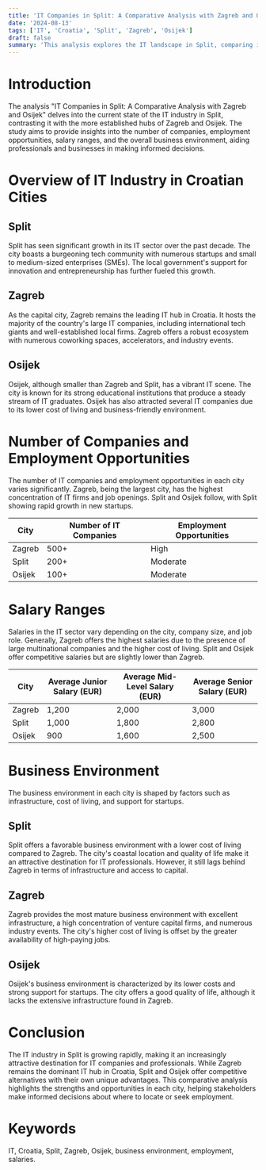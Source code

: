 ```yaml
---
title: 'IT Companies in Split: A Comparative Analysis with Zagreb and Osijek'
date: '2024-08-13'
tags: ['IT', 'Croatia', 'Split', 'Zagreb', 'Osijek']
draft: false
summary: 'This analysis explores the IT landscape in Split, comparing it with Zagreb and Osijek. It covers aspects such as the number of companies, employment opportunities, salary ranges, and the overall business environment in these Croatian cities.'
---
```


# Introduction

The analysis "IT Companies in Split: A Comparative Analysis with Zagreb and Osijek" delves into the current state of the IT industry in Split, contrasting it with the more established hubs of Zagreb and Osijek. The study aims to provide insights into the number of companies, employment opportunities, salary ranges, and the overall business environment, aiding professionals and businesses in making informed decisions.

# Overview of IT Industry in Croatian Cities

## Split

Split has seen significant growth in its IT sector over the past decade. The city boasts a burgeoning tech community with numerous startups and small to medium-sized enterprises (SMEs). The local government's support for innovation and entrepreneurship has further fueled this growth.

## Zagreb

As the capital city, Zagreb remains the leading IT hub in Croatia. It hosts the majority of the country's large IT companies, including international tech giants and well-established local firms. Zagreb offers a robust ecosystem with numerous coworking spaces, accelerators, and industry events.

## Osijek

Osijek, although smaller than Zagreb and Split, has a vibrant IT scene. The city is known for its strong educational institutions that produce a steady stream of IT graduates. Osijek has also attracted several IT companies due to its lower cost of living and business-friendly environment.

# Number of Companies and Employment Opportunities

The number of IT companies and employment opportunities in each city varies significantly. Zagreb, being the largest city, has the highest concentration of IT firms and job openings. Split and Osijek follow, with Split showing rapid growth in new startups.

| City   | Number of IT Companies | Employment Opportunities |
| ------ | ---------------------- | ------------------------ |
| Zagreb | 500+                   | High                     |
| Split  | 200+                   | Moderate                 |
| Osijek | 100+                   | Moderate                 |

# Salary Ranges

Salaries in the IT sector vary depending on the city, company size, and job role. Generally, Zagreb offers the highest salaries due to the presence of large multinational companies and the higher cost of living. Split and Osijek offer competitive salaries but are slightly lower than Zagreb.

| City   | Average Junior Salary (EUR) | Average Mid-Level Salary (EUR) | Average Senior Salary (EUR) |
| ------ | --------------------------- | ------------------------------ | --------------------------- |
| Zagreb | 1,200                       | 2,000                          | 3,000                       |
| Split  | 1,000                       | 1,800                          | 2,800                       |
| Osijek | 900                         | 1,600                          | 2,500                       |

# Business Environment

The business environment in each city is shaped by factors such as infrastructure, cost of living, and support for startups.

## Split

Split offers a favorable business environment with a lower cost of living compared to Zagreb. The city's coastal location and quality of life make it an attractive destination for IT professionals. However, it still lags behind Zagreb in terms of infrastructure and access to capital.

## Zagreb

Zagreb provides the most mature business environment with excellent infrastructure, a high concentration of venture capital firms, and numerous industry events. The city's higher cost of living is offset by the greater availability of high-paying jobs.

## Osijek

Osijek's business environment is characterized by its lower costs and strong support for startups. The city offers a good quality of life, although it lacks the extensive infrastructure found in Zagreb.

# Conclusion

The IT industry in Split is growing rapidly, making it an increasingly attractive destination for IT companies and professionals. While Zagreb remains the dominant IT hub in Croatia, Split and Osijek offer competitive alternatives with their own unique advantages. This comparative analysis highlights the strengths and opportunities in each city, helping stakeholders make informed decisions about where to locate or seek employment.

# Keywords

IT, Croatia, Split, Zagreb, Osijek, business environment, employment, salaries.

```

```
